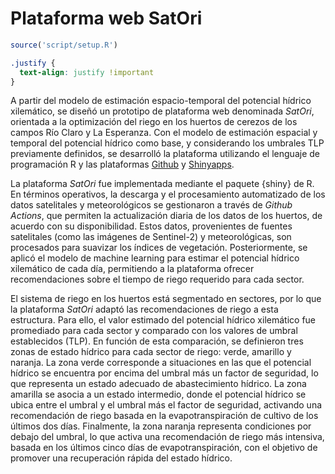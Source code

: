 # Plataforma web SatOri

```r
source('script/setup.R')
```

```css
.justify {
  text-align: justify !important
}
```

::: justify
A partir del modelo de estimación espacio-temporal del potencial hídrico xilemático, se diseñó un prototipo de plataforma web denominada $SatOri$, orientada a la optimización del riego en los huertos de cerezos de los campos Río Claro y La Esperanza. Con el modelo de estimación espacial y temporal del potencial hídrico como base, y considerando los umbrales TLP previamente definidos, se desarrolló la plataforma utilizando el lenguaje de programación R y las plataformas [Github](https://github.com){target="_blank"} y [Shinyapps](https://shinyapps.io){target="_blank"}.

La plataforma $SatOri$ fue implementada mediante el paquete {shiny} de R. En términos operativos, la descarga y el procesamiento automatizado de los datos satelitales y meteorológicos se gestionaron a través de *Github Actions*, que permiten la actualización diaria de los datos de los huertos, de acuerdo con su disponibilidad. Estos datos, provenientes de fuentes satelitales (como las imágenes de Sentinel-2) y meteorológicas, son procesados para suavizar los índices de vegetación. Posteriormente, se aplicó el modelo de machine learning para estimar el potencial hídrico xilemático de cada día, permitiendo a la plataforma ofrecer recomendaciones sobre el tiempo de riego requerido para cada sector.

El sistema de riego en los huertos está segmentado en sectores, por lo que la plataforma $SatOri$ adaptó las recomendaciones de riego a esta estructura. Para ello, el valor estimado del potencial hídrico xilemático fue promediado para cada sector y comparado con los valores de umbral establecidos (TLP). En función de esta comparación, se definieron tres zonas de estado hídrico para cada sector de riego: verde, amarillo y naranja. La zona verde corresponde a situaciones en las que el potencial hídrico se encuentra por encima del umbral más un factor de seguridad, lo que representa un estado adecuado de abastecimiento hídrico. La zona amarilla se asocia a un estado intermedio, donde el potencial hídrico se ubica entre el umbral y el umbral más el factor de seguridad, activando una recomendación de riego basada en la evapotranspiración de cultivo de los últimos dos días. Finalmente, la zona naranja representa condiciones por debajo del umbral, lo que activa una recomendación de riego más intensiva, basada en los últimos cinco días de evapotranspiración, con el objetivo de promover una recuperación rápida del estado hídrico.
:::